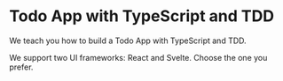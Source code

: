 
# Todo App with TypeScript and TDD

We teach you how to build a Todo App with TypeScript and TDD. 

We support two UI frameworks: React and Svelte. Choose the one you prefer.

<Cards>
  <Card title="React" href="/todo-app/react" />
  <Card title="Svelte" href="/todo-app/svelte" />
</Cards>